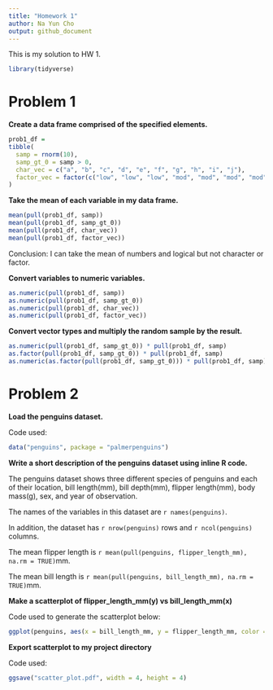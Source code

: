 ```yaml
---
title: "Homework 1"
author: Na Yun Cho
output: github_document
---
```



This is my solution to HW 1.

```r
library(tidyverse)
```


# Problem 1


**Create a data frame comprised of the specified elements.**

```r
prob1_df =
tibble(
  samp = rnorm(10),
  samp_gt_0 = samp > 0,
  char_vec = c("a", "b", "c", "d", "e", "f", "g", "h", "i", "j"),
  factor_vec = factor(c("low", "low", "low", "mod", "mod", "mod", "mod", "high", "high", "high"))
)
```


**Take the mean of each variable in my data frame.**

```r
mean(pull(prob1_df, samp))
mean(pull(prob1_df, samp_gt_0))
mean(pull(prob1_df, char_vec))
mean(pull(prob1_df, factor_vec))
```

Conclusion: I can take the mean of numbers and logical but not character or factor.



**Convert variables to numeric variables.**

```r
as.numeric(pull(prob1_df, samp))
as.numeric(pull(prob1_df, samp_gt_0))
as.numeric(pull(prob1_df, char_vec))
as.numeric(pull(prob1_df, factor_vec))
```


**Convert vector types and multiply the random sample by the result.**
```r
as.numeric(pull(prob1_df, samp_gt_0)) * pull(prob1_df, samp)
as.factor(pull(prob1_df, samp_gt_0)) * pull(prob1_df, samp)
as.numeric(as.factor(pull(prob1_df, samp_gt_0))) * pull(prob1_df, samp)
```



# Problem 2


**Load the penguins dataset.**

Code used:

```r
data("penguins", package = "palmerpenguins")
```


**Write a short description of the penguins dataset using inline R code.**

The penguins dataset shows three different species of penguins and each of their location, bill length(mm), bill depth(mm), flipper length(mm), body mass(g), sex, and year of observation. 

The names of the variables in this dataset are `r names(penguins)`. 

In addition, the dataset has `r nrow(penguins)` rows and `r ncol(penguins)` columns.

The mean flipper length is `r mean(pull(penguins, flipper_length_mm), na.rm = TRUE)`mm. 

The mean bill length is `r mean(pull(penguins, bill_length_mm), na.rm = TRUE)`mm. 



**Make a scatterplot of flipper_length_mm(y) vs bill_length_mm(x)**

Code used to generate the scatterplot below:

```r
ggplot(penguins, aes(x = bill_length_mm, y = flipper_length_mm, color = species)) + geom_point()
```


**Export scatterplot to my project directory**

Code used:

```r
ggsave("scatter_plot.pdf", width = 4, height = 4)
```

